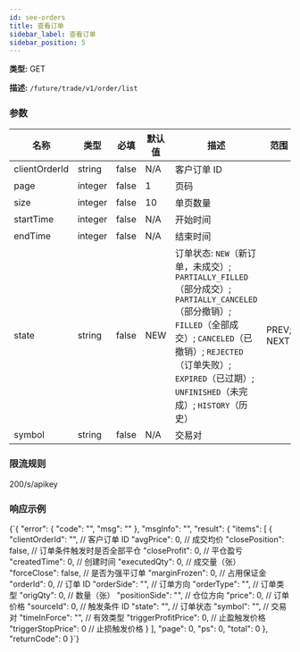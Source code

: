 ```yaml
---
id: see-orders
title: 查看订单
sidebar_label: 查看订单
sidebar_position: 5
---
```


**类型:** GET

**描述:** `/future/trade/v1/order/list`

### 参数

| 名称 | 类型 | 必填 | 默认值 | 描述 | 范围 |
| --- | --- | --- | --- | --- | --- |
| clientOrderId | string | false | N/A | 客户订单 ID |  |
| page | integer | false | 1 | 页码 |  |
| size | integer | false | 10 | 单页数量 |  |
| startTime | integer | false | N/A | 开始时间 |  |
| endTime | integer | false | N/A | 结束时间 |  |
| state | string | false | NEW | 订单状态: `NEW`（新订单，未成交）; `PARTIALLY_FILLED`（部分成交）; `PARTIALLY_CANCELED`（部分撤销）; `FILLED`（全部成交）; `CANCELED`（已撤销）; `REJECTED`（订单失败）; `EXPIRED`（已过期）; `UNFINISHED`（未完成）; `HISTORY`（历史） | PREV; NEXT |
| symbol | string | false | N/A | 交易对 |  |

### 限流规则

200/s/apikey

### 响应示例


<CodeBlock language="json" title="Response">
  {`{
  "error": {
    "code": "",
    "msg": ""
  },
  "msgInfo": "",
  "result": {
    "items": [
      {
        "clientOrderId": "",        // 客户订单 ID
        "avgPrice": 0,              // 成交均价
        "closePosition": false,     // 订单条件触发时是否全部平仓
        "closeProfit": 0,           // 平仓盈亏
        "createdTime": 0,           // 创建时间
        "executedQty": 0,           // 成交量（张）
        "forceClose": false,        // 是否为强平订单
        "marginFrozen": 0,          // 占用保证金
        "orderId": 0,               // 订单 ID
        "orderSide": "",            // 订单方向
        "orderType": "",            // 订单类型
        "origQty": 0,               // 数量（张）
        "positionSide": "",         // 仓位方向
        "price": 0,                 // 订单价格
        "sourceId": 0,              // 触发条件 ID
        "state": "",                // 订单状态
        "symbol": "",               // 交易对
        "timeInForce": "",          // 有效类型
        "triggerProfitPrice": 0,    // 止盈触发价格
        "triggerStopPrice": 0       // 止损触发价格
      }
    ],
    "page": 0,
    "ps": 0,
    "total": 0
  },
  "returnCode": 0
}`}
</CodeBlock>
